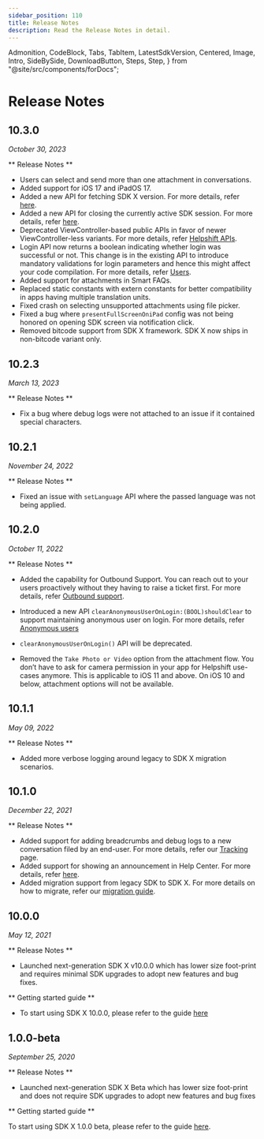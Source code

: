 ```yaml
---
sidebar_position: 110
title: Release Notes
description: Read the Release Notes in detail.
---
```


  Admonition,
  CodeBlock,
  Tabs,
  TabItem,
  LatestSdkVersion,
  Centered,
  Image,
  Intro,
  SideBySide,
  DownloadButton,
  Steps,
  Step,
} from "@site/src/components/forDocs";

# Release Notes

<LatestSdkVersion>

## 10.3.0

<DownloadButton
  text="Download SDK"
  link="[% sdkx_ios.sdk_url %]"
  classes="mb-4"/>

_October 30, 2023_

</LatestSdkVersion>

** Release Notes **

- Users can select and send more than one attachment in conversations.
- Added support for iOS 17 and iPadOS 17.
- Added a new API for fetching SDK X version. For more details, refer [here](/sdkx_ios/support-tools/#getting-the-sdk-version).
- Added a new API for closing the currently active SDK session. For more details, refer [here](/sdkx_ios/support-tools/#closing-an-open-sdk-session).
- Deprecated ViewController-based public APIs in favor of newer ViewController-less variants. For more details, refer [Helpshift APIs](/sdkx_ios/support-tools/).
- Login API now returns a boolean indicating whether login was successful or not. This change is in the existing API to introduce mandatory validations for login parameters and hence this might affect your code compilation. For more details, refer [Users](/sdkx_ios/users/#logged-in-users).
- Added support for attachments in Smart FAQs.
- Replaced static constants with extern constants for better compatibility in apps having multiple translation units.
- Fixed crash on selecting unsupported attachments using file picker.
- Fixed a bug where `presentFullScreenOniPad` config was not being honored on opening SDK screen via notification click.
- Removed bitcode support from SDK X framework. SDK X now ships in non-bitcode variant only.

## 10.2.3

_March 13, 2023_

** Release Notes **

- Fix a bug where debug logs were not attached to an issue if it contained special characters.

## 10.2.1

_November 24, 2022_

** Release Notes **

- Fixed an issue with `setLanguage` API where the passed language was not being applied.

## 10.2.0

_October 11, 2022_

** Release Notes **

- Added the capability for Outbound Support. You can reach out to your users proactively without they having to raise a ticket first. For more details, refer [Outbound support](/sdkx_ios/outbound-support).

- Introduced a new API `clearAnonymousUserOnLogin:(BOOL)shouldClear` to support maintaining anonymous user on login. For more details, refer [Anonymous users](/sdkx_ios/users#anonymous-users)

- `clearAnonymousUserOnLogin()` API will be deprecated.

- Removed the `Take Photo or Video` option from the attachment flow. You don’t have to ask for camera permission in your app for Helpshift use-cases anymore. This is applicable to iOS 11 and above. On iOS 10 and below, attachment options will not be available.

## 10.1.1

_May 09, 2022_

** Release Notes **

- Added more verbose logging around legacy to SDK X migration scenarios.

## 10.1.0

_December 22, 2021_

** Release Notes **

- Added support for adding breadcrumbs and debug logs to a new conversation filed by an end-user. For more details, refer our [Tracking](/sdkx_ios/tracking) page.
- Added support for showing an announcement in Help Center. For more details, refer [here](https://support.helpshift.com/hc/en/13-helpshift-technical-support/faq/643-help-center-procedures-prepare-an-announcement/).
- Added migration support from legacy SDK to SDK X. For more details on how to migrate, refer our [migration guide](/sdkx_ios/migration-guide).

## 10.0.0

_May 12, 2021_

** Release Notes **

- Launched next-generation SDK X v10.0.0 which has lower size foot-print and requires minimal SDK upgrades to adopt new features and bug fixes.

** Getting started guide **

- To start using SDK X 10.0.0, please refer to the guide [here](/sdkx_ios/getting-started)

## 1.0.0-beta

_September 25, 2020_

** Release Notes **

- Launched next-generation SDK X Beta which has lower size foot-print and does not require SDK upgrades to adopt new features and bug fixes

** Getting started guide **

To start using SDK X 1.0.0 beta, please refer to the guide [here](/sdkx_ios/getting-started/).
